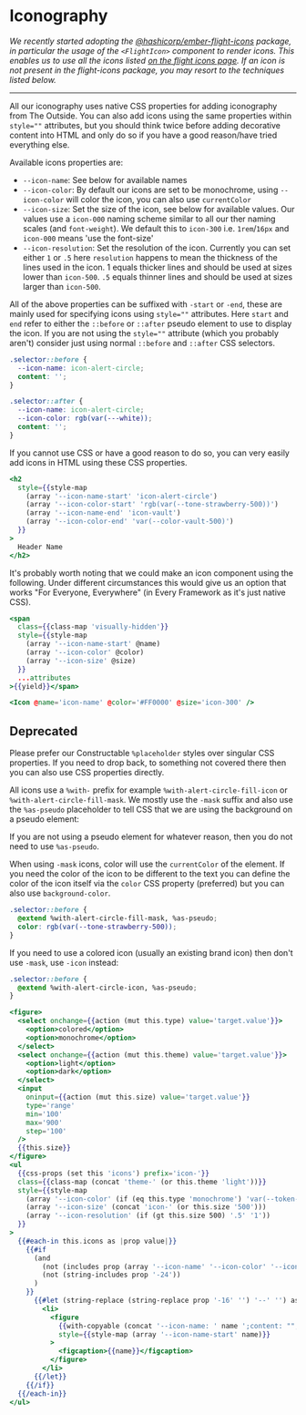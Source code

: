 # Iconography

_We recently started adopting the [@hashicorp/ember-flight-icons](https://flight-hashicorp.vercel.app/) package, in particular the
usage of the `<FlightIcon>` component to render icons. This enables us to use all the
icons listed [on the flight icons page](https://flight-hashicorp.vercel.app/). If an icon is not present in the flight-icons package,
you may resort to the techniques listed below._

---

All our iconography uses native CSS properties for adding iconography from The
Outside. You can also add icons using the same properties within `style=""`
attributes, but you should think twice before adding decorative content into
HTML and only do so if you have a good reason/have tried everything else.

Available icons properties are:

- `--icon-name`: See below for available names
- `--icon-color`: By default our icons are set to be monochrome, using
  `--icon-color` will color the icon, you can also use `currentColor`
- `--icon-size`: Set the size of the icon, see below for available values. Our
  values use a `icon-000` naming scheme similar to all our ther naming scales (and
  `font-weight`). We default this to `icon-300` i.e. `1rem`/`16px` and `icon-000`
  means 'use the font-size'
- `--icon-resolution`: Set the resolution of the icon. Currently you can set
  either `1` or `.5` here `resolution` happens to mean the thickness of the lines
  used in the icon. 1 equals thicker lines and should be used at sizes lower than
  `icon-500`. `.5` equals thinner lines and should be used at sizes larger than
  `icon-500`.

All of the above properties can be suffixed with `-start` or `-end`, these are
mainly used for specifying icons using `style=""` attributes. Here `start` and
`end` refer to either the `::before` or `::after` pseudo element to use to
display the icon. If you are not using the `style=""` attribute (which you
probably aren't) consider just using normal `::before` and `::after` CSS
selectors.

```css
.selector::before {
  --icon-name: icon-alert-circle;
  content: '';
}
```

```css
.selector::after {
  --icon-name: icon-alert-circle;
  --icon-color: rgb(var(---white));
  content: '';
}
```

If you cannot use CSS or have a good reason to do so, you can very easily add
icons in HTML using these CSS properties.

```hbs preview-template
<h2
  style={{style-map
    (array '--icon-name-start' 'icon-alert-circle')
    (array '--icon-color-start' 'rgb(var(--tone-strawberry-500))')
    (array '--icon-name-end' 'icon-vault')
    (array '--icon-color-end' 'var(--color-vault-500)')
  }}
>
  Header Name
</h2>
```

It's probably worth noting that we could make an icon component using the
following. Under different circumstances this would give us an option that works
"For Everyone, Everywhere" (in Every Framework as it's just native CSS).

```hbs
<span
  class={{class-map 'visually-hidden'}}
  style={{style-map
    (array '--icon-name-start' @name)
    (array '--icon-color' @color)
    (array '--icon-size' @size)
  }}
  ...attributes
>{{yield}}</span>

<Icon @name='icon-name' @color='#FF0000' @size='icon-300' />
```

## Deprecated

Please prefer our Constructable `%placeholder` styles over singular CSS
properties. If you need to drop back, to something not covered there then you
can also use CSS properties directly.

All icons use a `%with-` prefix for example `%with-alert-circle-fill-icon` or
`%with-alert-circle-fill-mask`. We mostly use the `-mask` suffix and also use
the `%as-pseudo` placeholder to tell CSS that we are using the background on a
pseudo element:

If you are not using a pseudo element for whatever reason, then you do not need
to use `%as-pseudo`.

When using `-mask` icons, color will use the `currentColor` of the element. If
you need the color of the icon to be different to the text you can define the
color of the icon itself via the `color` CSS property (preferred) but you can
also use `background-color`.

```css
.selector::before {
  @extend %with-alert-circle-fill-mask, %as-pseudo;
  color: rgb(var(--tone-strawberry-500));
}
```

If you need to use a colored icon (usually an existing brand icon) then don't
use `-mask`, use `-icon` instead:

```css
.selector::before {
  @extend %with-alert-circle-icon, %as-pseudo;
}
```

```hbs preview-template
<figure>
  <select onchange={{action (mut this.type) value='target.value'}}>
    <option>colored</option>
    <option>monochrome</option>
  </select>
  <select onchange={{action (mut this.theme) value='target.value'}}>
    <option>light</option>
    <option>dark</option>
  </select>
  <input
    oninput={{action (mut this.size) value='target.value'}}
    type='range'
    min='100'
    max='900'
    step='100'
  />
  {{this.size}}
</figure>
<ul
  {{css-props (set this 'icons') prefix='icon-'}}
  class={{class-map (concat 'theme-' (or this.theme 'light'))}}
  style={{style-map
    (array '--icon-color' (if (eq this.type 'monochrome') 'var(--token-color-hashicorp-brand)'))
    (array '--icon-size' (concat 'icon-' (or this.size '500')))
    (array '--icon-resolution' (if (gt this.size 500) '.5' '1'))
  }}
>
  {{#each-in this.icons as |prop value|}}
    {{#if
      (and
        (not (includes prop (array '--icon-name' '--icon-color' '--icon-size' '--icon-resolution')))
        (not (string-includes prop '-24'))
      )
    }}
      {{#let (string-replace (string-replace prop '-16' '') '--' '') as |name|}}
        <li>
          <figure
            {{with-copyable (concat '--icon-name: ' name ';content: "";')}}
            style={{style-map (array '--icon-name-start' name)}}
          >
            <figcaption>{{name}}</figcaption>
          </figure>
        </li>
      {{/let}}
    {{/if}}
  {{/each-in}}
</ul>
```

